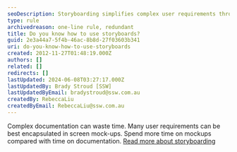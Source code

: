 ```yaml
---
seoDescription: Storyboarding simplifies complex user requirements through visual mockups, saving time and improving understanding.
type: rule
archivedreason: one-line rule, redundant
title: Do you know how to use storyboards?
guid: 2e3a44a7-5f4b-46ac-8b8d-27f03603b341
uri: do-you-know-how-to-use-storyboards
created: 2012-11-27T01:48:19.000Z
authors: []
related: []
redirects: []
lastUpdated: 2024-06-08T03:27:17.000Z
lastUpdatedBy: Brady Stroud [SSW]
lastUpdatedByEmail: bradystroud@ssw.com.au
createdBy: RebeccaLiu
createdByEmail: RebeccaLiu@ssw.com.au
---
```


Complex documentation can waste time. Many user requirements can be best encapsulated in screen mock-ups. Spend more time on mockups compared with time on documentation.
[Read more about storyboarding](/storyboarding-do-you-conduct-specification-analysis-by-creating-mock-ups)
